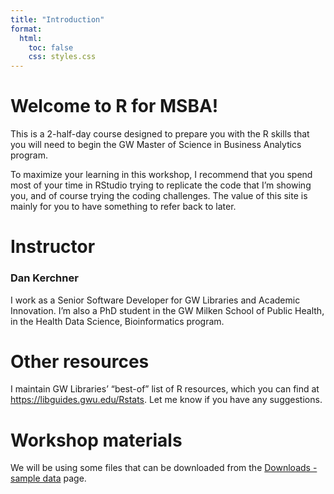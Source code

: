 ```yaml
---
title: "Introduction"
format:
  html:
    toc: false
    css: styles.css
---
```


# Welcome to R for MSBA!  

This is a 2-half-day course designed to prepare you with the R skills that you will need to begin the GW Master of Science in Business Analytics program.

To maximize your learning in this workshop, I recommend that you spend most of your time in RStudio trying to replicate the code that I'm showing you, and of course trying the coding challenges. The value of this site is mainly for you to have something to refer back to later.

# Instructor

### Dan Kerchner

I work as a Senior Software Developer for GW Libraries and Academic Innovation. I'm also a PhD student in the GW Milken School of Public Health, in the Health Data Science, Bioinformatics program.

# Other resources

I maintain GW Libraries' "best-of" list of R resources, which you can find at [https://libguides.gwu.edu/Rstats](https://libguides.gwu.edu/Rstats){target="_blank"}. Let me know if you have any suggestions.

# Workshop materials

We will be using some files that can be downloaded from the [Downloads - sample data](data.html) page.